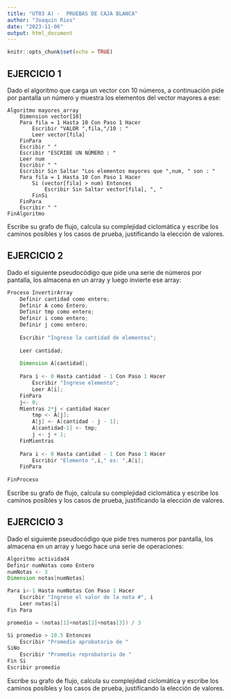 ```yaml
---
title: "UT03 A) -  PRUEBAS DE CAJA BLANCA"
author: "Joaquin Rios"
date: "2023-11-06"
output: html_document
---
```


```r
knitr::opts_chunk$set(echo = TRUE)
```

## EJERCICIO 1
Dado el algoritmo que carga un vector con 10 números, a continuación pide por pantalla un número y muestra los elementos del vector mayores a ese:

```
Algoritmo mayores_array
    Dimension vector[10]
    Para fila = 1 Hasta 10 Con Paso 1 Hacer
        Escribir "VALOR ",fila,"/10 : "
        Leer vector[fila]
    FinPara
    Escribir " "
    Escribir "ESCRIBE UN NÚMERO : "
    Leer num
    Escribir " "
    Escribir Sin Saltar "Los elementos mayores que ",num, " son : "
    Para fila = 1 Hasta 10 Con Paso 1 Hacer
        Si (vector[fila] > num) Entonces
            Escribir Sin Saltar vector[fila], ", "
        FinSi		
    FinPara
    Escribir " "
FinAlgoritmo
```

Escribe su grafo de flujo, calcula su complejidad ciclomática y escribe los caminos posibles y los casos de prueba, justificando la elección de valores.

## EJERCICIO 2
Dado el siguiente pseudocódigo que pide una serie de números por pantalla, los almacena en un array y luego invierte ese array:
```java
Proceso InvertirArray
	Definir cantidad como entero; 
	Definir A como Entero;
	Definir tmp como entero;
	Definir i como entero;
	Definir j como entero;
	
	Escribir "Ingrese la cantidad de elementos";
	
	Leer cantidad;
	
	Dimension A[cantidad];
	
	Para i <- 0 Hasta cantidad - 1 Con Paso 1 Hacer
		Escribir "Ingrese elemento";
		Leer A[i];
	FinPara
	j<- 0;
	Mientras 2*j < cantidad Hacer
		tmp <- A[j];
		A[j] <- A[cantidad - j - 1];
		A[cantidad-1] <- tmp;
		j <- j + 1;
	FinMientras
	
	Para i <- 0 Hasta cantidad - 1 Con Paso 1 Hacer
		Escribir "Elemento ",i," es: ",A[i];
	FinPara
	
FinProceso 
```
Escribe su grafo de flujo, calcula su complejidad ciclomática y escribe los caminos posibles y los casos de prueba, justificando la elección de valores.

## EJERCICIO 3
Dado el siguiente pseudocódigo que pide tres numeros por pantalla, los almacena en un array y luego hace una serie de operaciones:

```java
Algoritmo actividad4
Definir numNotas como Entero
numNotas <- 3
Dimension notas[numNotas]

Para i<-1 Hasta numNotas Con Paso 1 Hacer
    Escribir "Ingrese el valor de la nota #", i
    Leer notas[i]
Fin Para

promedio = (notas[1]+notas[2]+notas[3]) / 3

Si promedio > 10.5 Entonces
    Escribir "Promedio aprobatorio de "
SiNo
    Escribir "Promedio reprobatorio de "
Fin Si
Escribir promedio
```

Escribe su grafo de flujo, calcula su complejidad ciclomática y escribe los caminos posibles y los casos de prueba, justificando la elección de valores.

